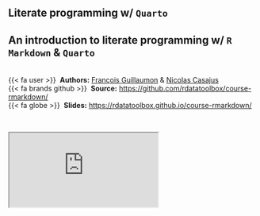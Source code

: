 ## Literate programming w/ `Quarto` {.unnumbered}


::: {.callout-note icon=true appearance="simple"}
## An introduction to literate programming w/ `R Markdown` & `Quarto`

<br />
{{< fa user >}} &nbsp;**Authors:** [François Guillaumon](https://fguilhaumon.gitlab.io/) & [Nicolas Casajus](https://nicolascasajus.fr/)<br/>
{{< fa brands github >}} &nbsp;**Source:** <https://github.com/rdatatoolbox/course-rmarkdown/><br/>
{{< fa globe >}} &nbsp;**Slides:** <https://rdatatoolbox.github.io/course-rmarkdown/>
:::


<br />

<div class="container-43">
  <iframe class="responsive-iframe" src="https://rdatatoolbox.github.io/course-rmarkdown"></iframe>
</div> 
